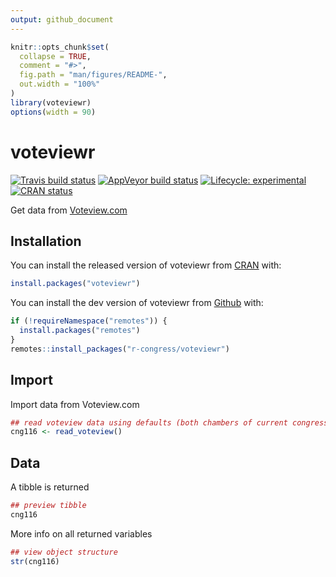 ```yaml
---
output: github_document
---
```


<!-- README.md is generated from README.Rmd. Please edit that file -->

```r
knitr::opts_chunk$set(
  collapse = TRUE,
  comment = "#>",
  fig.path = "man/figures/README-",
  out.width = "100%"
)
library(voteviewr)
options(width = 90)
```

# voteviewr

<!-- badges: start -->
[![Travis build status](https://travis-ci.org/r-congress/voteviewr.svg?branch=master)](https://travis-ci.org/r-congress/voteviewr)
[![AppVeyor build status](https://ci.appveyor.com/api/projects/status/github/r-congress/voteviewr?branch=master&svg=true)](https://ci.appveyor.com/project/r-congress/voteviewr)
[![Lifecycle: experimental](https://img.shields.io/badge/lifecycle-experimental-orange.svg)](https://www.tidyverse.org/lifecycle/#experimental)
[![CRAN status](https://www.r-pkg.org/badges/version/voteviewr)](https://CRAN.R-project.org/package=voteviewr)
<!-- badges: end -->

Get data from [Voteview.com](https://voteview.com/data)

## Installation

You can install the released version of voteviewr from [CRAN](https://CRAN.R-project.org) with:

``` r
install.packages("voteviewr")
```


You can install the dev version of voteviewr from [Github](https://github.com) with:

``` r
if (!requireNamespace("remotes")) {
  install.packages("remotes")
}
remotes::install_packages("r-congress/voteviewr")
```

## Import

Import data from Voteview.com

```r
## read voteview data using defaults (both chambers of current congress)
cng116 <- read_voteview()
```

## Data

A tibble is returned

```r
## preview tibble
cng116
```

More info on all returned variables

```r
## view object structure
str(cng116)
```
